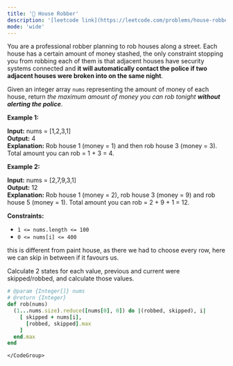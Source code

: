 ```yaml
---
title: '🧀 House Robber'
description: '[leetcode link](https://leetcode.com/problems/house-robber/description/)'
mode: 'wide'
---
```

<Tabs>
  <Tab title="Question" icon="circle-question" iconType="regular">
    <Card>
      <p>You are a professional robber planning to rob houses along a street. Each house has a certain amount of money stashed, the only constraint stopping you from robbing each of them is that adjacent houses have security systems connected and <b>it will automatically contact the police if two adjacent houses were broken into on the same night</b>.</p>  <p>Given an integer array <code>nums</code> representing the amount of money of each house, return <em>the maximum amount of money you can rob tonight <b>without alerting the police</b></em>.</p>   <p><strong class="example">Example 1:</strong></p>   <strong>Input:</strong> nums = [1,2,3,1] <br/> <strong>Output:</strong> 4 <br/> <strong>Explanation:</strong> Rob house 1 (money = 1) and then rob house 3 (money = 3). Total amount you can rob = 1 + 3 = 4.   <p><strong class="example">Example 2:</strong></p>   <strong>Input:</strong> nums = [2,7,9,3,1] <br/> <strong>Output:</strong> 12 <br/> <strong>Explanation:</strong> Rob house 1 (money = 2), rob house 3 (money = 9) and rob house 5 (money = 1). Total amount you can rob = 2 + 9 + 1 = 12.    <p><strong>Constraints:</strong></p>  <ul>  <li><code>1 &lt;= nums.length &lt;= 100</code></li>  <li><code>0 &lt;= nums[i] &lt;= 400</code></li> </ul> 
    </Card>
  </Tab>
  <Tab title="Solution" icon="lightbulb" iconType="regular" >
    <Card>
      this is different from paint house, as there we had to choose every row, here we can skip in between if it favours us.


Calculate 2 states for each value, previous and current were skipped/robbed, and calculate those values.
    </Card>
  <Expandable title="code">
    <CodeGroup dropdown>
```ruby title="House Robber" lines
# @param {Integer[]} nums
# @return {Integer}
def rob(nums)
  (1...nums.size).reduce([nums[0], 0]) do |(robbed, skipped), i|    
    [ skipped + nums[i],
      [robbed, skipped].max
    ]
  end.max
end
```
    </CodeGroup>
  </Expandable>
  </Tab>
</Tabs>